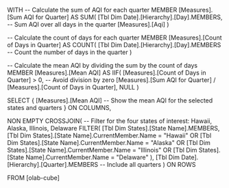 WITH
  -- Calculate the sum of AQI for each quarter
  MEMBER [Measures].[Sum AQI for Quarter] AS
    SUM(
      [Tbl Dim Date].[Hierarchy].[Day].MEMBERS,  -- Sum AQI over all days in the quarter
      [Measures].[Aqi]
    )

  -- Calculate the count of days for each quarter
  MEMBER [Measures].[Count of Days in Quarter] AS
    COUNT(
      [Tbl Dim Date].[Hierarchy].[Day].MEMBERS  -- Count the number of days in the quarter
    )

  -- Calculate the mean AQI by dividing the sum by the count of days
  MEMBER [Measures].[Mean AQI] AS
    IIF(
      [Measures].[Count of Days in Quarter] > 0,  -- Avoid division by zero
      [Measures].[Sum AQI for Quarter] / [Measures].[Count of Days in Quarter],
      NULL
    )

SELECT
  {
    [Measures].[Mean AQI]  -- Show the mean AQI for the selected states and quarters
  } ON COLUMNS,

  NON EMPTY 
    CROSSJOIN(
      -- Filter for the four states of interest: Hawaii, Alaska, Illinois, Delaware
      FILTER(
        [Tbl Dim States].[State Name].MEMBERS,
        [Tbl Dim States].[State Name].CurrentMember.Name = "Hawaii" 
        OR [Tbl Dim States].[State Name].CurrentMember.Name = "Alaska"
        OR [Tbl Dim States].[State Name].CurrentMember.Name = "Illinois"
        OR [Tbl Dim States].[State Name].CurrentMember.Name = "Delaware"
      ),
      [Tbl Dim Date].[Hierarchy].[Quarter].MEMBERS  -- Include all quarters
    ) ON ROWS

FROM [olab-cube]
